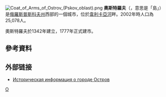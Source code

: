 {{Coord|57|20|N|28|21|E|display=title}}
[[File:Coat_of_Arms_of_Ostrov_(Pskov_oblast).png|right]]
'''奧斯特羅夫'''（{{lang-ru|О́стров}}，意思是「島」）是[[俄羅斯|俄羅斯]][[普斯科夫州|普斯科夫州]]西部的一個城市，位於[[韋利卡亞河|韋利卡亞河]]畔。2002年時人口為25,078人。

奧斯特羅夫於1342年建立，1777年正式建市。

==參考資料==
{{reflist}}

==外部链接==
* [http://www.surnameindex.info/info/pskov/ostrov/ostrov/index.html Историческая информация о городе Остров] {{Wayback|url=http://www.surnameindex.info/info/pskov/ostrov/ostrov/index.html |date=20211026160326 }} {{ref-ru}}

{{普斯科夫州城市}}
{{Russia-geo-stub}}
[[Category:普斯科夫州城市|О]]